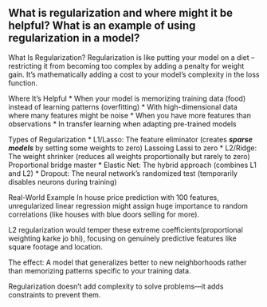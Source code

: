 ## What  is  regularization  and  where  might  it  be  helpful?  What is an example of using regularization in a model?

What Is Regularization?
Regularization is like putting your model on a diet – restricting it from becoming too complex by adding a penalty for weight gain. It's mathematically adding a cost to your model's complexity in the loss function.

Where It's Helpful
* When your model is memorizing training data (food) instead of learning patterns (overfitting)
* With high-dimensional data where many features might be noise
* When you have more features than observations
* In transfer learning when adapting pre-trained models


Types of Regularization
* L1/Lasso: The feature eliminator (creates ***sparse models*** by setting some weights to zero) Lassoing Lassi to zero
* L2/Ridge: The weight shrinker (reduces all weights proportionally but rarely to zero) Proportional bridge master
* Elastic Net: The hybrid approach (combines L1 and L2)
* Dropout: The neural network's randomized test (temporarily disables neurons during training)



Real-World Example
In house price prediction with 100 features, unregularized linear regression might assign huge importance to random correlations (like houses with blue doors selling for more). 

L2 regularization would temper these extreme coefficients(proportional weighting karke jo bhi), focusing on genuinely predictive features like square footage and location.

The effect: A model that generalizes better to new neighborhoods rather than memorizing patterns specific to your training data.

Regularization doesn't add complexity to solve problems—it adds constraints to prevent them.